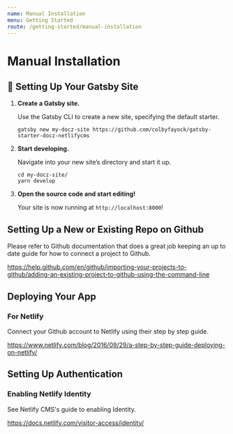 ```yaml
---
name: Manual Installation
menu: Getting Started
route: /getting-started/manual-installation
---
```

# Manual Installation

## 🚀 Setting Up Your Gatsby Site

1. **Create a Gatsby site.**

   Use the Gatsby CLI to create a new site, specifying the default starter.

   ```shell
   gatsby new my-docz-site https://github.com/colbyfayock/gatsby-starter-docz-netlifycms
   ```
2. **Start developing.**

   Navigate into your new site’s directory and start it up.

   ```shell
   cd my-docz-site/
   yarn develop
   ```
3. **Open the source code and start editing!**

   Your site is now running at `http://localhost:8000`!

## Setting Up a New or Existing Repo on Github
Please refer to Github documentation that does a great job keeping an up to date guide for how to connect a project to Github.

https://help.github.com/en/github/importing-your-projects-to-github/adding-an-existing-project-to-github-using-the-command-line

## Deploying Your App

### For Netlify
Connect your Github account to Netlify using their step by step guide.

https://www.netlify.com/blog/2016/09/29/a-step-by-step-guide-deploying-on-netlify/

## Setting Up Authentication

### Enabling Netlify Identity

See Netlify CMS's guide to enabling Identity.

https://docs.netlify.com/visitor-access/identity/
